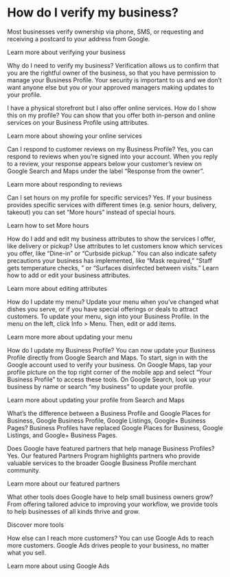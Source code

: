 # How do I verify my business?


Most businesses verify ownership via phone, SMS, or requesting and receiving a postcard to your address from Google.

Learn more about verifying your business

Why do I need to verify my business?
Verification allows us to confirm that you are the rightful owner of the business, so that you have permission to manage your Business Profile. Your security is important to us and we don’t want anyone else but you or your approved managers making updates to your profile.

I have a physical storefront but I also offer online services. How do I show this on my profile?
You can show that you offer both in-person and online services on your Business Profile using attributes.

Learn more about showing your online services

Can I respond to customer reviews on my Business Profile?
Yes, you can respond to reviews when you’re signed into your account. When you reply to a review, your response appears below your customer’s review on Google Search and Maps under the label “Response from the owner”.

Learn more about responding to reviews

Can I set hours on my profile for specific services?
Yes. If your business provides specific services with different times (e.g. senior hours, delivery, takeout) you can set “More hours” instead of special hours.

Learn how to set More hours

How do I add and edit my business attributes to show the services I offer, like delivery or pickup?
Use attributes to let customers know which services you offer, like “Dine-in” or “Curbside pickup.” You can also indicate safety precautions your business has implemented, like “Mask required,” “Staff gets temperature checks, ” or “Surfaces disinfected between visits.” Learn how to add or edit your business attributes.

Learn more about editing attributes

How do I update my menu?
Update your menu when you’ve changed what dishes you serve, or if you have special offerings or deals to attract customers. To update your menu, sign into your Business Profile. In the menu on the left, click Info > Menu. Then, edit or add items.

Learn more more about updating your menu

How do I update my Business Profile?
You can now update your Business Profile directly from Google Search and Maps. To start, sign in with the Google account used to verify your business. On Google Maps, tap your profile picture on the top right corner of the mobile app and select “Your Business Profile” to access these tools. On Google Search, look up your business by name or search “my business” to update your profile.

Learn more about updating your profile from Search and Maps

What’s the difference between a Business Profile and Google Places for Business, Google Business Profile, Google Listings, Google+ Business Pages?
Business Profiles have replaced Google Places for Business, Google Listings, and Google+ Business Pages.

Does Google have featured partners that help manage Business Profiles?
Yes. Our featured Partners Program highlights partners who provide valuable services to the broader Google Business Profile merchant community.

Learn more about our featured partners

What other tools does Google have to help small business owners grow?
From offering tailored advice to improving your workflow, we provide tools to help businesses of all kinds thrive and grow.

Discover more tools

How else can I reach more customers?
You can use Google Ads to reach more customers. Google Ads drives people to your business, no matter what you sell.

Learn more about using Google Ads
